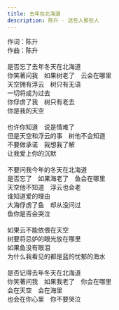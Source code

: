 ```yaml
---
title: 去年在北海道
description: 陈升 - 这些人那些人
---
```


作词：陈升<br />作曲：陈升<br /><br />是否忘了去年冬天在北海道<br />你笑著问我　如果树老了　云会在哪里<br />天空拥有浮云　树只有无语<br />一切将成为过去<br />你俘虏了我　树只有老去<br />你是我的天空<br /><br />也许你知道　说是情难了<br />但是天空和浮云的事　树他不会知道<br />不要做承诺　我想我了解<br />让我爱上你的沉默<br /><br />不要问我今年的冬天在北海道<br />是否忘了　如果海老了　鱼会在哪里<br />天空他不知道　浮云也会老<br />谁知道爱的理由<br />大海俘虏了鱼　却从没问过<br />鱼你是否会哭泣<br /><br />如果云不能依偎在天空<br />树要将忌妒的眼光放在哪里<br />如果鱼没有眼泪<br />为什么我看见的都是蓝的忧郁的海水<br /><br />是否记得去年冬天在北海道<br />你笑著问我　如果我老了　你会在哪里<br />会在天空　会在海里<br />也会在你心里　你不要哭泣